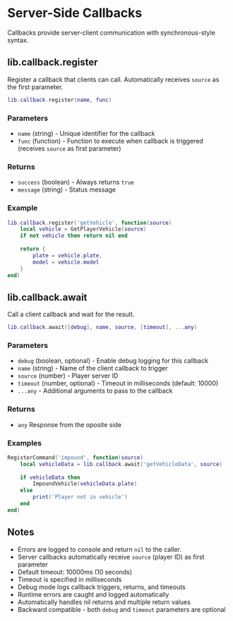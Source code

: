 # Server-Side Callbacks

Callbacks provide server-client communication with synchronous-style syntax.

## lib.callback.register
Register a callback that clients can call. Automatically receives `source` as the first parameter.
```lua
lib.callback.register(name, func)
```

### Parameters
* `name` (string) - Unique identifier for the callback
* `func` (function) - Function to execute when callback is triggered (receives `source` as first parameter)

### Returns
* `success` (boolean) - Always returns `true`
* `message` (string) - Status message

### Example
```lua
lib.callback.register('getVehicle', function(source)
    local vehicle = GetPlayerVehicle(source)
    if not vehicle then return nil end
    
    return {
        plate = vehicle.plate,
        model = vehicle.model
    }
end)
```

## lib.callback.await
Call a client callback and wait for the result.
```lua
lib.callback.await([debug], name, source, [timeout], ...any)
```

### Parameters
* `debug` (boolean, optional) - Enable debug logging for this callback
* `name` (string) - Name of the client callback to trigger
* `source` (number) - Player server ID
* `timeout` (number, optional) - Timeout in milliseconds (default: 10000)
* `...any` - Additional arguments to pass to the callback

### Returns
* `any` Response from the oposite side 

### Examples
```lua
RegisterCommand('impound', function(source)
    local vehicleData = lib.callback.await('getVehicleData', source)
    
    if vehicleData then
        ImpoundVehicle(vehicleData.plate)
    else
        print('Player not in vehicle')
    end
end)
```

## Notes
* Errors are logged to console and return `nil` to the caller.
* Server callbacks automatically receive `source` (player ID) as first parameter
* Default timeout: 10000ms (10 seconds)
* Timeout is specified in milliseconds
* Debug mode logs callback triggers, returns, and timeouts
* Runtime errors are caught and logged automatically
* Automatically handles nil returns and multiple return values
* Backward compatible - both `debug` and `timeout` parameters are optional